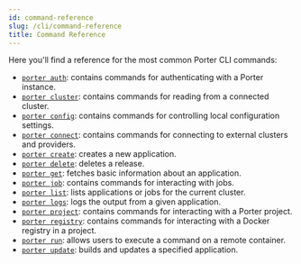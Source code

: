 ```yaml
---
id: command-reference
slug: /cli/command-reference
title: Command Reference
---
```


Here you'll find a reference for the most common Porter CLI commands:

- [`porter auth`](/porter-auth): contains commands for authenticating with a Porter instance.
- [`porter cluster`](/porter-cluster): contains commands for reading from a connected cluster.
- [`porter config`](./command-reference/porter-config): contains commands for controlling local configuration settings.
- [`porter connect`](cli/command-reference/porter-connect): contains commands for connecting to external clusters and providers.
- [`porter create`](cli/command-reference/porter-create): creates a new application.
- [`porter delete`](cli/command-reference/porter-delete): deletes a release.
- [`porter get`](cli/command-reference/porter-get): fetches basic information about an application.
- [`porter job`](cli/command-reference/porter-job): contains commands for interacting with jobs.
- [`porter list`](cli/command-reference/porter-list): lists applications or jobs for the current cluster.
- [`porter logs`](cli/command-reference/porter-logs): logs the output from a given application.
- [`porter project`](cli/command-reference/porter-project): contains commands for interacting with a Porter project.
- [`porter registry`](cli/command-reference/porter-registry): contains commands for interacting with a Docker registry in a project.
- [`porter run`](cli/command-reference/porter-run): allows users to execute a command on a remote container.
- [`porter update`](cli/command-reference/porter-update): builds and updates a specified application.
